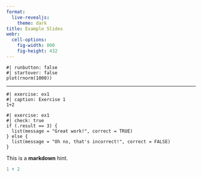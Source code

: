 ```yaml
---
format:
  live-revealjs:
    theme: dark
title: Example Slides
webr:
  cell-options:
    fig-width: 800
    fig-height: 432
---
```


```webr
#| runbutton: false
#| startover: false
plot(rnorm(1000))
```

---

```webr
#| exercise: ex1
#| caption: Exercise 1
1+2
```

```webr
#| exercise: ex1
#| check: true
if (.result == 3) {
  list(message = "Great work!", correct = TRUE)
} else {
  list(message = "Oh no, that's incorrect!", correct = FALSE)
}
```

::: { .hint exercise="ex1" }

This is a **markdown** hint.

:::

::: { .solution exercise="ex1" }

```r
1 + 2
```

:::
